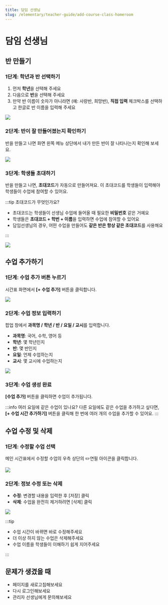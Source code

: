 ```yaml
---
title: 담임 선생님
slug: /elementary/teacher-guide/add-course-class-homeroom
---
```



# 담임 선생님

## 반 만들기

### 1단계: 학년과 반 선택하기

1. 먼저 **학년**을 선택해 주세요
2. 다음으로 **반**을 선택해 주세요
3. 만약 반 이름이 숫자가 아니라면 (예: 사랑반, 희망반), **직접 입력** 체크박스를 선택하고 한글로 반 이름을 입력해 주세요

<Image src="/img/kr/elementary/teacher/02-01.jpg" size="lg" />

### 2단계: 반이 잘 만들어졌는지 확인하기

반을 만들고 나면 화면 왼쪽 메뉴 상단에서 내가 만든 반이 잘 나타나는지 확인해 보세요.

<Image src="/img/kr/elementary/teacher/02-02.jpg" size="lg" />

### 3단계: 학생들 초대하기

반을 만들고 나면, **초대코드**가 자동으로 만들어져요. 이 초대코드를 학생들이 입력해야 학생들이 수업에 참여할 수 있어요.

:::tip 초대코드가 무엇인가요?

- 초대코드는 학생들이 선생님 수업에 들어올 때 필요한 **비밀번호** 같은 거예요
- 학생들은 **초대코드 + 학번 + 이름**을 입력하면 수업에 참여할 수 있어요
- 담임선생님의 경우, 어떤 수업을 만들어도 **같은 반은 항상 같은 초대코드**를 사용해요

:::

<Image src="/img/kr/elementary/teacher/02-05.jpg" size="lg" />

## 수업 추가하기

### 1단계: 수업 추가 버튼 누르기

시간표 화면에서 **[+ 수업 추가]** 버튼을 클릭합니다.

<Image src="/img/kr/elementary/teacher/03-01.jpg" size="lg" />

### 2단계: 수업 정보 입력하기

팝업 창에서 **과목명 / 학년 / 반 / 요일 / 교시**를 입력합니다.

- **과목명**: 국어, 수학, 영어 등
- **학년**: 몇 학년인지
- **반**: 몇 반인지
- **요일**: 언제 수업하는지
- **교시**: 몇 교시에 수업하는지

<Image src="/img/kr/elementary/teacher/03-02.jpg" size="lg" />

### 3단계: 수업 생성 완료

**[수업 추가]** 버튼을 클릭하면 수업이 추가됩니다.

:::info 여러 요일에 같은 수업이 있나요?
다른 요일에도 같은 수업을 추가하고 싶다면, **[+ 수업 시간 추가하기]** 버튼을 클릭해 한 번에 여러 개의 수업을 추가할 수 있어요.
:::

## 수업 수정 및 삭제

### 1단계: 수정할 수업 선택

메인 시간표에서 수정할 수업의 우측 상단의 ✏️연필 아이콘을 클릭합니다.

<Image src="/img/kr/elementary/teacher/03-03.jpg" size="lg" />

### 2단계: 정보 수정 또는 삭제

- **수정**: 변경할 내용을 입력한 후 [저장] 클릭
- **삭제**: 수업을 완전히 제거하려면 [삭제] 클릭

<Image src="/img/kr/elementary/teacher/03-04.jpg" size="lg" />

:::tip

- 수업 시간이 바뀌면 바로 수정해주세요
- 더 이상 하지 않는 수업은 삭제해주세요
- 수업 이름을 학생들이 이해하기 쉽게 지어주세요

:::

## 문제가 생겼을 때

- 페이지를 새로고침해보세요
- 다시 로그인해보세요
- 관리자 선생님에게 문의해보세요
